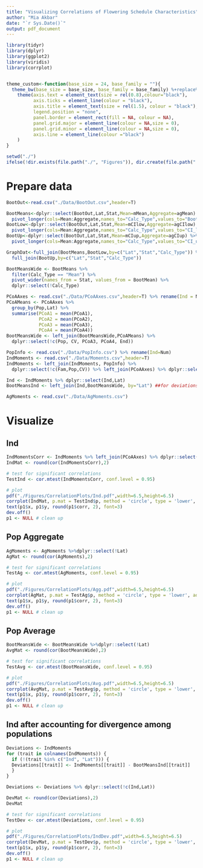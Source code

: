 ```yaml
---
title: "Visualizing Correlations of Flowering Schedule Characteristics"
author: "Mia Akbar"
date: "`r Sys.Date()`"
output: pdf_document
---
```


```r
library(tidyr)
library(dplyr)
library(ggplot2)
library(viridis)
library(corrplot)


theme_custom<-function(base_size = 24, base_family = ""){
  theme_bw(base_size = base_size, base_family = base_family) %+replace% 
    theme(axis.text = element_text(size = rel(0.8),colour="black"),
          axis.ticks = element_line(colour = "black"), 
          axis.title = element_text(size = rel(1.5), colour = "black"),
          legend.position = "none",
          panel.border = element_rect(fill = NA, colour = NA), 
          panel.grid.major = element_line(colour = NA,size = 0), 
          panel.grid.minor = element_line(colour = NA,size = 0), 
          axis.line = element_line(colour ="black")
    )
}

setwd("./")
ifelse(!dir.exists(file.path("./", "Figures")), dir.create(file.path("./", "Figures")), FALSE
```

# Prepare data

```r
BootOut<-read.csv("./Data/BootOut.csv",header=T)

BootMeans<-dplyr::select(BootOut,Lat,Stat,Mean=mMean,Aggregate=agMean) %>%
  pivot_longer(cols=Mean:Aggregate,names_to="Calc_Type",values_to="BootMean")
BootLow<-dplyr::select(BootOut,Lat,Stat,Mean=mCIlow,Aggregate=agCIlow) %>%
  pivot_longer(cols=Mean:Aggregate,names_to="Calc_Type",values_to="CI_low")
BootUp<-dplyr::select(BootOut,Lat,Stat,Mean=mCIup,Aggregate=agCIup) %>%
  pivot_longer(cols=Mean:Aggregate,names_to="Calc_Type",values_to="CI_up")

GraphDat<-full_join(BootMeans,BootLow,by=c("Lat","Stat","Calc_Type")) %>%
  full_join(BootUp,by=c("Lat","Stat","Calc_Type"))
```

```r
BootMeansWide <- BootMeans %>% 
  filter(Calc_Type == "Mean") %>% 
  pivot_wider(names_from = Stat, values_from = BootMean) %>% 
  dplyr::select(!Calc_Type)
```

```r
PCoAAxes <- read.csv("./Data/PCoAAxes.csv",header=T) %>% rename(Ind = Num)
PCoAMeans <- PCoAAxes %>% 
  group_by(Pop,Lat) %>% 
  summarise(PCoA1 = mean(PCoA1),
            PCoA2 = mean(PCoA2),
            PCoA3 = mean(PCoA3),
            PCoA4 = mean(PCoA4))
BootMeansWide <- left_join(BootMeansWide,PCoAMeans) %>% 
  dplyr::select(!c(Pop, CV, PCoA3, PCoA4, End))
```

```r
PopInfo <- read.csv("./Data/PopInfo.csv") %>% rename(Ind=Num)
IndMoments <- read.csv("./Data/Moments.csv",header=T)
IndMoments <- left_join(IndMoments, PopInfo) %>% 
  dplyr::select(!c(Fam,Pop,CV)) %>% left_join(PCoAAxes) %>% dplyr::select(!c(Pop,PCoA3,PCoA4,End))
```

```r
Ind <- IndMoments %>% dplyr::select(Ind,Lat)
BootMeansInd <- left_join(Ind,BootMeansWide, by="Lat") ##for deviations
```

```r
AgMoments <- read.csv("./Data/AgMoments.csv")
```

# Visualize 

## Ind 

```r
IndMomentsCorr <- IndMoments %>% left_join(PCoAAxes) %>% dplyr::select(Start,Duration,Mean,Var,Skew,Kurtosis, PCoA1, PCoA2)
IndMat <- round(cor(IndMomentsCorr),2)
```

```r
# test for significant correlations
TestInd <- cor.mtest(IndMomentsCorr, conf.level = 0.95)

# plot 
pdf("./Figures/CorrelationPlots/Ind.pdf",width=6.5,height=6.5)
corrplot(IndMat, p.mat = TestInd$p, method = 'circle', type = 'lower', addCoef.col = "black", insig='blank', tl.col = 'black', tl.srt = 45, number.font=3, col=colorRampPalette(c("#fcfdbf","#fc8961","#b73779"))((200)), diag = FALSE)$corrPos -> p1
text(p1$x, p1$y, round(p1$corr, 2), font=3) 
dev.off()
p1 <- NULL # clean up 
```

## Pop Aggregate

```r
AgMoments <- AgMoments %>%dplyr::select(!Lat)
AgMat <- round(cor(AgMoments),2)
```

```r
# test for significant correlations
TestAg <- cor.mtest(AgMoments, conf.level = 0.95)

# plot 
pdf("./Figures/CorrelationPlots/Agg.pdf",width=6.5,height=6.5)
corrplot(AgMat, p.mat = TestAg$p, method = 'circle', type = 'lower', addCoef.col = "black", insig='blank', tl.col = 'black', tl.srt = 45, number.font=3, col=colorRampPalette(c("#fcfdbf","#fc8961","#b73779"))((200)), diag = FALSE)$corrPos -> p1
text(p1$x, p1$y, round(p1$corr, 2), font=3) 
dev.off()
p1 <- NULL # clean up 
```

## Pop Average 

```r
BootMeansWide <- BootMeansWide %>%dplyr::select(!Lat)
AvgMat <- round(cor(BootMeansWide),2)
```

```r
# test for significant correlations
TestAvg <- cor.mtest(BootMeansWide, conf.level = 0.95)

# plot 
pdf("./Figures/CorrelationPlots/Avg.pdf",width=6.5,height=6.5)
corrplot(AvgMat, p.mat = TestAvg$p, method = 'circle', type = 'lower', addCoef.col = "black", insig='blank', tl.col = 'black', tl.srt = 45, number.font=3, col=colorRampPalette(c("#fcfdbf","#fc8961","#b73779"))((200)), diag = FALSE)$corrPos -> p1
text(p1$x, p1$y, round(p1$corr, 2), font=3) 
dev.off()
p1 <- NULL # clean up 
```

## Ind after accounting for divergence among populations

```r
Deviations <- IndMoments
for (trait in colnames(IndMoments)) {
  if (!(trait %in% c("Ind", "Lat"))) {
  Deviations[[trait]] <- IndMoments[[trait]] - BootMeansInd[[trait]]
  }
}

Deviations <- Deviations %>% dplyr::select(!c(Ind,Lat))
```

```r
DevMat <- round(cor(Deviations),2)
DevMat
```

```r
# test for significant correlations
TestDev <- cor.mtest(Deviations, conf.level = 0.95)

# plot 
pdf("./Figures/CorrelationPlots/IndDev.pdf",width=6.5,height=6.5)
corrplot(DevMat, p.mat = TestDev$p, method = 'circle', type = 'lower', addCoef.col = "black", insig='blank', tl.col = 'black', tl.srt = 45, number.font=3, col=colorRampPalette(c("#fcfdbf","#fc8961","#b73779"))((200)), diag = FALSE)$corrPos -> p1
text(p1$x, p1$y, round(p1$corr, 2), font=3) 
dev.off()
p1 <- NULL # clean up 
```
